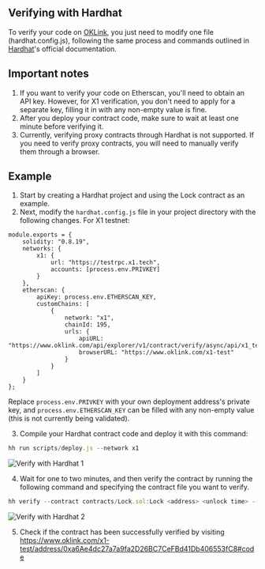 ## Verifying with Hardhat
To verify your code on [OKLink](https://www.oklink.com/ "OKLink"), you just need to modify one file (hardhat.config.js), following the same process and commands outlined in [Hardhat](https://hardhat.org/hardhat-runner/docs/guides/verifying "Hardhat")'s official documentation.

## Important notes
1. If you want to verify your code on Etherscan, you'll need to obtain an API key. However, for X1 verification, you don't need to apply for a separate key, filling it in with any non-empty value is fine.
2. After you deploy your contract code, make sure to wait at least one minute before verifying it.
3. Currently, verifying proxy contracts through Hardhat is not supported. If you need to verify proxy contracts, you will need to manually verify them through a browser.

## Example
1. Start by creating a Hardhat project and using the Lock contract as an example. 
2. Next, modify the `hardhat.config.js` file in your project directory with the following changes.
For X1 testnet:
```solidity
module.exports = {
    solidity: "0.8.19",
    networks: {
        x1: {
            url: "https://testrpc.x1.tech",
            accounts: [process.env.PRIVKEY]
        }
    },
    etherscan: {
        apiKey: process.env.ETHERSCAN_KEY,
        customChains: [
            {
                network: "x1",
                chainId: 195,
                urls: {
                    apiURL: "https://www.oklink.com/api/explorer/v1/contract/verify/async/api/x1_test",
                    browserURL: "https://www.oklink.com/x1-test"
                }
            }
        ]
    }
};
```
Replace `process.env.PRIVKEY` with your own deployment address's private key, and `process.env.ETHERSCAN_KEY` can be filled with any non-empty value (this is not currently being validated).

3. Compile your Hardhat contract code and deploy it with this command:
```javascript
hh run scripts/deploy.js --network x1
```
![Verify with Hardhat 1](./img/verify-hardhat-1.png)

4. Wait for one to two minutes, and then verify the contract by running the following command and specifying the contract file you want to verify.
```javascript
hh verify --contract contracts/Lock.sol:Lock <address> <unlock time> --network x1
```
![Verify with Hardhat 2](./img/verify-hardhat-2.png)

5. Check if the contract has been successfully verified by visiting https://www.oklink.com/x1-test/address/0xa6Ae4dc27a7a9fa2D26BC7CeFBd41Db406553fC8#code
